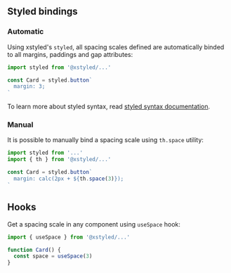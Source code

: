 ## Styled bindings

### Automatic

Using xstyled's `styled`, all spacing scales defined are automatically binded to all margins, paddings and gap attributes:

```js
import styled from '@xstyled/...'

const Card = styled.button`
  margin: 3;
`
```

To learn more about styled syntax, read [styled syntax documentation](@TODO-link).

### Manual

It is possible to manually bind a spacing scale using `th.space` utility:

```js
import styled from '...'
import { th } from '@xstyled/...'

const Card = styled.button`
  margin: calc(2px + ${th.space(3)});
`
```

## Hooks

Get a spacing scale in any component using `useSpace` hook:

```js
import { useSpace } from '@xstyled/...'

function Card() {
  const space = useSpace(3)
}
```
